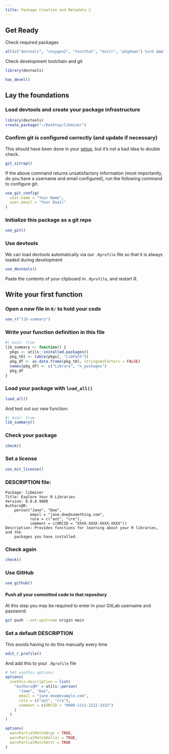 ```yaml
---
title: Package Creation and Metadata 🧰
---
```


## Get Ready

Check required packages

```r
all(c("devtools", "roxygen2", "testthat", "knitr", "pkgdown") %in% installed.packages())
```

Check development toolchain and git

```r
library(devtools)

has_devel()
```

## Lay the foundations

### Load devtools and create your package infrastructure

```r
library(devtools)
create_package("~/Desktop/libminer")
```

### Confirm git is configured correctly (and update if necessary)

This should have been done in your [setup](setup.qmd), but it's not a bad idea to double check.

```r
git_sitrep()
```

If the above command returns unsatisfactory information (most importantly, do you have a username and email configured), run the following command to configure git:

```r
use_git_config(
  user.name = "Your Name",
  user.email = "Your Email"
)
```

### Initialize this package as a git repo

```r
use_git()
```

### Use devtools

We can load devtools automatically via our `.Rprofile` file so that it is always loaded during development

```r
use_devtools()
```

Paste the contents of your clipboard in `.Rprofile`, and restart R.

## Write your first function

### Open a new file in `R/` to hold your code

```r
use_r("lib-summary")
```

### Write your function definition in this file

```r
#| eval: true
lib_summary <- function() {
  pkgs <- utils::installed.packages()
  pkg_tbl <- table(pkgs[, "LibPath"])
  pkg_df <- as.data.frame(pkg_tbl, stringsAsFactors = FALSE)
  names(pkg_df) <- c("Library", "n_packages")
  pkg_df
}
```

### Load your package with `load_all()`

```r
load_all()
```

And test out our new function:

```r
#| eval: true
lib_summary()
```

### Check your package

```r
check()
```

### Set a license

```r
use_mit_license()
```

### DESCRIPTION file:

```         
Package: libminer
Title: Explore Your R Libraries
Version: 0.0.0.9000
Authors@R: 
    person("Jane", "Doe",
           email = "jane.doe@something.com", 
           role = c("aut", "cre"),
           comment = c(ORCID = "XXXX-XXXX-XXXX-XXXX"))
Description: Provides functions for learning about your R libraries, and the 
    packages you have installed.
```

### Check again

```r
check()
```

### Use GitHub
```r
use_github()
```

#### Push all your committed code to that repository

At this step you may be required to enter in your GitLab username and password.

```bash
git push --set-upstream origin main
```

### Set a default DESCRIPTION

This avoids having to do this manually every time

```r
edit_r_profile()
```

And add this to your `.Rprofile` file

```r
# Set usethis options:
options(
  usethis.description = list(
    "Authors@R" = utils::person(
      "Jame", "Doe",
      email = "jane.doe@example.com",
      role = c("aut", "cre"),
      comment = c(ORCID = "0000-1111-2222-3333")
    )
  )
)

options(
  warnPartialMatchArgs = TRUE,
  warnPartialMatchDollar = TRUE,
  warnPartialMatchAttr = TRUE
)
```
